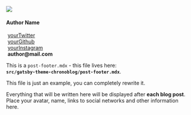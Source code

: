 
<p>&nbsp;</p>

<div
  style={{
    display: 'flex',
    flexWrap: 'wrap',
    alignItems: 'center'
  }}
>
  <div style={{ marginRight: '30px' }}>
    <img
      style={{ borderRadius: '100%', height: '100%', width: '180px' }}
      src={avatar}
    ></img>
  </div>
  <div>
    <h4>Author Name</h4>
    <p>
      <FontAwesomeIcon icon={['fab', 'twitter']} />
      &nbsp;<a href="https://twitter.com/twitter">yourTwitter</a>
      <br />
      <FontAwesomeIcon icon={['fab', 'github']} />
      &nbsp;<a href="https://github.com/github">yourGithub</a>
      <br />
      <FontAwesomeIcon icon={['fab', 'instagram']} />
      &nbsp;<a href="https://www.instagram.com/">yourInstagram</a>
      <br />
      <FontAwesomeIcon icon="at" />
      &nbsp;<b>author@mail.com</b>
    </p>
  </div>
</div>

This is a `post-footer.mdx` - this file lives here:  
**`src/gatsby-theme-chronoblog/post-footer.mdx`**.

This file is just an example, you can completely rewrite it.

Everything that will be written here will be displayed after **each blog post**. Place your avatar, name, links to social networks and other information here.

<p>&nbsp;</p>
